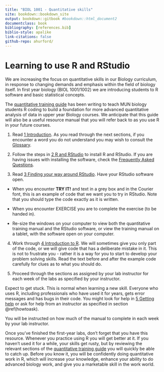 ```yaml
--- 
title: "BIOL 1001 - Quantitative skills"
site: bookdown::bookdown_site
output: bookdown::gitbook #bookdown::html_document2
documentclass: book
bibliography: [references.bib]
biblio-style: apalike
link-citations: false 
github-repo: ahurford/
---
```


# Learning to use R and RStudio

We are increasing the focus on quantitative skills in our Biology curriculum, in response to changing demands and emphasis within the field of biology itself. In first year biology (BIOL 1001/1002) we are introducing students to R software and basic statistical concepts.

The [quantitative training guide](https://ahurford.github.io/quant-guide-all-courses/) has been writing to teach MUN biology students R coding to build a foundation for more advanced quantitative analysis of data in upper year Biology courses. We anticipate that this guide will also be a useful resource manual that you will refer back to as you use R in your future courses.

1. Read [1 Introduction](https://ahurford.github.io/quant-guide-all-courses/). As you read through the next sections, if you encounter a word you do not understand you may wish to consult the [Glossary](https://ahurford.github.io/quant-guide-all-courses/glossary.html).

2. Follow the steps in [2 R and RStudio](https://ahurford.github.io/quant-guide-all-courses/install.html) to install R and RStudio. If you are having issues with installing the software, check the [Frequently Asked Questions]([https://ahurford.github.io/quant-guide-all-courses/faq.html).

3. Read [3 Finding your way around RStudio](https://ahurford.github.io/quant-guide-all-courses/rstudio.html). Have your RStudio software open.
 - When you encounter **TRY IT!** and text in a grey box and in the Courier font, this is an example of code that we want you to try in RStudio. Note that you should type the code exactly as it is written.
 
 - When you encounter EXERCISE you are to complete the exercise (to be handed in).
 
 - Re-size the windows on your computer to view both the quantitative training manual and the RStudio software, or view the training manual on a tablet, with the software open on your computer.

4. Work through [4 Introduction to R](https://ahurford.github.io/quant-guide-all-courses/rintro.html). We will sometimes give you only part of the code, or we will give code that has a deliberate mistake in it. This is not to frustrate you - rather it is a way for you to start to develop your problem solving skills. Read the text before and after the example code carefully for clues as to what you should do.

5. Proceed through the sections as assigned by your lab instructor for each week of the labs as specified by your instructor. 

Expect to get stuck. This is normal when learning a new skill. Everyone who uses R, including professionals who have used it for years, gets error messages and has bugs in their code. You might look for help in [5 Getting help](https://ahurford.github.io/quant-guide-all-courses/help.html) or ask for help from an instructor as specified in section \@ref(howtoask).

You will be instructed on how much of the manual to complete in each week by your lab instructor.

Once you've finished the first-year labs, don't forget that you have this resource. Whenever you practice using R you will get better at it. If you haven't used it for a while, your skills get rusty, but by reviewing the relevant sections of the [quantitative training guide](https://ahurford.github.io/quant-guide-all-courses/) you will quickly be able to catch up. Before you know it, you will be confidently doing quantitative work in R, which will increase your knowledge, enhance your ability to do advanced biology work, and give you a marketable skill in the work world. 
